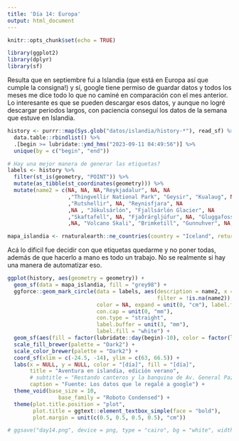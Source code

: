 ```yaml
---
title: 'Día 14: Europa'
output: html_document
---
```


```r
knitr::opts_chunk$set(echo = TRUE)

library(ggplot2)
library(dplyr)
library(sf)
```

Resulta que en septiembre fui a Islandia (que está en Europa así que cumple la consigna!) y sí, google tiene permiso de guardar datos y todos los meses me dice todo lo que no caminé en comparación con el mes anterior. Lo interesante es que se pueden descargar esos datos, y aunque no logré descargar periodos largos, con paciencia conseguí los datos de la semana que estuve en Islandia.

```r
history <- purrr::map(Sys.glob("datos/islandia/history-*"), read_sf) %>% 
  data.table::rbindlist() %>% 
  .[begin >= lubridate::ymd_hms("2023-09-11 04:49:56")] %>% 
  unique(by = c("begin", "end")) 

# Hay una mejor manera de generar las etiquetas?
labels <- history %>% 
  filter(st_is(geometry, "POINT")) %>% 
  mutate(as_tibble(st_coordinates(geometry))) %>% 
  mutate(name2 = c(NA, NA, NA,"Reykjadalur", NA, NA
                   ,"Thingvellir National Park", "Geysir", "Kualaug", NA, NA, "Seljalandsfoss"
                   ,"Rutshellir", NA, "Reynisfjara", NA                                            
                   ,NA , "Jökulsárlón", "Fjallsárlón Glacier", NA
                   ,"Skaftafell", NA, "Fjaðrárgljúfur", NA, "Gluggafoss", NA, NA, NA
                   ,NA, "Volcano Skali", "Brimketill", "Gunnuhver", NA, NA))

mapa_islandia <- rnaturalearth::ne_countries(country = "Iceland", returnclass = "sf", scale = 10)
```


Acá lo dificil fue decidir con que etiquetas quedarme y no poner todas, además de que hacerlo a mano es todo un trabajo. No se realmente si hay una manera de automatizar eso.

```r
ggplot(history, aes(geometry = geometry)) +
  geom_sf(data = mapa_islandia, fill = "grey98") +
  ggforce::geom_mark_circle(data = labels, aes(description = name2, x = X, y = Y,
                                               filter = !is.na(name2)),
                            color = NA, expand = unit(0, "cm"), label.fontsize = 9, 
                            con.cap = unit(0, "mm"),
                            con.type = "straight",
                            label.buffer = unit(3, "mm"),
                            label.fill = "white") +
  geom_sf(aes(fill = factor(lubridate::day(begin)-10), color = factor(lubridate::day(begin)-10)), shape = 21) +
  scale_fill_brewer(palette = "Dark2") +
  scale_color_brewer(palette = "Dark2") +
  coord_sf(xlim = c(-24.5, -14), ylim = c(63, 66.5)) +
  labs(x = NULL, y = NULL, color = "[día]", fill = "[día]",
       title = "Aventura en islandia, edición verano",
       # subtitle = "Restando canteros y la banquina de Av. General Paz",
       caption = "Fuente: Los datos que le regalé a google") +
  theme_void(base_size = 10,
                base_family = "Roboto Condensed") +
  theme(plot.title.position = "plot",
        plot.title = ggtext::element_textbox_simple(face = "bold"),
        plot.margin = unit(c(0.5, 0.5, 0.5, 0.5), "cm"))

# ggsave("day14.png", device = png, type = "cairo", bg = "white", width = 21, height = 17, units = "cm", dpi = 150)
```

